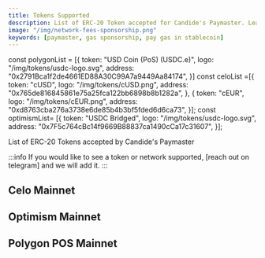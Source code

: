 ```yaml
---
title: Tokens Supported
description: List of ERC-20 Token accepted for Candide's Paymaster. Learn about sponsoring gas, and how to enable gas payments in stablecoins
image: "/img/network-fees-sponsorship.png"
keywords: [paymaster, gas sponsorship, pay gas in stablecoin]
---
```


const polygonList = [{
    token: "USD Coin (PoS) (USDC.e)",
    logo: "/img/tokens/usdc-logo.svg",
    address: "0x2791Bca1f2de4661ED88A30C99A7a9449Aa84174",
}]
const celoList =[{
    token: "cUSD",
    logo: "/img/tokens/cUSD.png",
    address: "0x765de816845861e75a25fca122bb6898b8b1282a",
},
{
    token: "cEUR",
    logo: "/img/tokens/cEUR.png",
    address: "0xd8763cba276a3738e6de85b4b3bf5fded6d6ca73",
}];
const optimismList= [{
    token: "USDC Bridged",
    logo: "/img/tokens/usdc-logo.svg",
    address: "0x7F5c764cBc14f9669B88837ca1490cCa17c31607",
}];

List of ERC-20 Tokens accepted by Candide's Paymaster

:::info
If you would like to see a token or network supported, [reach out on telegram] and we will add it.
:::

## Celo Mainnet
<PaymasterSupportedToken items={celoList} />

## Optimism Mainnet
<PaymasterSupportedToken items={optimismList} />

## Polygon POS Mainnet
<PaymasterSupportedToken items={polygonList} />
